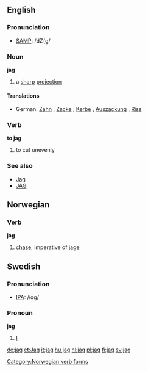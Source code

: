 ==English==

===Pronunciation===
*[[w:SAMPA|SAMP]]: /dZ{g/

===Noun===
'''jag'''

# a [[sharp]] [[projection]]

====Translations====
*German: [[Zahn]] {{m}}, [[Zacke]] {{f}}, [[Kerbe]] {{f}}, [[Auszackung]] {{f}}, [[Riss]] {{m}}

===Verb===
'''to jag'''

# to cut unevenly

===See also===
*[[Jag]]
*[[JAG]]

==Norwegian==
===Verb===
[[Category:Norwegian verb forms]]
'''jag'''
#[[chase]]; imperative of [[jage]]

==Swedish==
===Pronunciation===
*[[w:IPA|IPA]]: /iɑg/

===Pronoun===
'''jag'''

#[[I]]

[[de:jag]]
[[et:Jag]]
[[it:jag]]
[[hu:jag]]
[[nl:jag]]
[[pl:jag]]
[[fi:jag]]
[[sv:jag]]